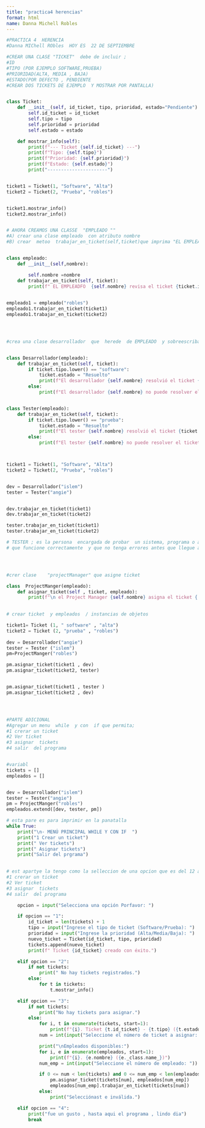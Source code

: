---
title: "practica4 herencias"
format: html
name: Danna Michell Robles
---

```{python}
#PRACTICA 4  HERENCIA
#Danna MIChell RObles  HOY ES  22 DE SEPTIEMBRE 

#CREAR UNA CLASE "TICKET"  debe de incluir ; 
#ID
#TIPO (POR EJEMPLO SOFTWARE,PRUEBA)
#PRIORIDAD(ALTA, MEDIA , BAJA)
#ESTADO(POR DEFECTO , PENDIENTE
#CREAR DOS TICKETS DE EJEMPLO  Y MOSTRAR POR PANTALLA)


class Ticket:
    def __init__(self, id_ticket, tipo, prioridad, estado="Pendiente"):
        self.id_ticket = id_ticket
        self.tipo = tipo
        self.prioridad = prioridad
        self.estado = estado

    def mostrar_info(self):
        print(f"--- Ticket {self.id_ticket} ---")
        print(f"Tipo: {self.tipo}")
        print(f"Prioridad: {self.prioridad}")
        print(f"Estado: {self.estado}")
        print("----------------------")


ticket1 = Ticket(1, "Software", "Alta")
ticket2 = Ticket(2, "Prueba", "robles")


ticket1.mostrar_info()
ticket2.mostrar_info()


# AHORA CREAMOS UNA CLASSE  "EMPLEADO ""
#A) crear una clase empleado  con atributo nombre 
#B) crear  metoo  trabajar_en_ticket(self,ticket)que imprima "EL EMPLEADO  <NOMBRE>  REVISA EL TICKET <ID>"


class empleado:
    def __init__(self,nombre):

        self.nombre =nombre
    def trabajar_en_ticket(self, ticket):
        print(f" EL EMPLEADFO  {self.nombre} revisa el ticket {ticket.id_ticket}")

    
empleado1 = empleado("robles")
empleado1.trabajar_en_ticket(ticket1)
empleado1.trabajar_en_ticket(ticket2)




#crea una clase desarrollador  que  herede  de EMPLEADO  y sobreescriba el metodo trabajar en ticket 


class Desarrollador(empleado):
    def trabajar_en_ticket(self, ticket):
        if ticket.tipo.lower() == "software":
            ticket.estado = "Resuelto"
            print(f"El desarrollador {self.nombre} resolvió el ticket {ticket.id_ticket} de tipo {ticket.tipo}.")
        else:
            print(f"El desarrollador {self.nombre} no puede resolver el ticket {ticket.id_ticket} (tipo {ticket.tipo}).")


class Tester(empleado):
    def trabajar_en_ticket(self, ticket):
        if ticket.tipo.lower() == "prueba":
            ticket.estado = "Resuelto"
            print(f"El tester {self.nombre} resolvió el ticket {ticket.id_ticket} de tipo {ticket.tipo}.")
        else:
            print(f"El tester {self.nombre} no puede resolver el ticket {ticket.id_ticket} (tipo {ticket.tipo}).")



ticket1 = Ticket(1, "Software", "Alta")
ticket2 = Ticket(2, "Prueba", "robles")


dev = Desarrollador("islem")
tester = Tester("angie")


dev.trabajar_en_ticket(ticket1)   
dev.trabajar_en_ticket(ticket2)  

tester.trabajar_en_ticket(ticket1) 
tester.trabajar_en_ticket(ticket2) 

# TESTER ; es la persona  encargada de probar  un sistema, programa o aplicacion  para verificar
# que funcione correctamente  y que no tenga errores antes que llegue al usuario final 




#crer clase    "projectManager" que asigne ticket

class  ProjectManger(empleado):
    def asignar_ticket(self , ticket, empleado):
        print(f"\n el Project Manager {self.nombre} asigna el ticket { ticket.id_ticket} a { empleado.nombre}")
   

# crear ticket  y empleados  / instancias de objetos 

ticket1= Ticket (1, " software" , "alta")
ticket2 = Ticket (2, "prueba" , "robles")
                
dev = Desarrollador("angie")
tester = Tester ("islem")
pm=ProjectManger("robles")

pm.asignar_ticket(ticket1 , dev)
pm.asignar_ticket(ticket2, tester)


pm.asignar_ticket(ticket1 , tester )
pm.asignar_ticket(ticket2 , dev)




#PARTE ADICIONAL
#Agregar un menu  while  y con  if que permita;
#1 crerar un ticket 
#2 Ver ticket
#3 asignar  tickets 
#4 salir  del programa 


#variabl
tickets = []  
empleados = [] 


dev = Desarrollador("islem")
tester = Tester("angie")
pm = ProjectManger("robles")
empleados.extend([dev, tester, pm])

# esta pare es para imprimir en la panatalla 
while True:
    print("\n- MENÚ PRINCIPAL WHILE Y CON IF  ")
    print("1 Crear un ticket")
    print(" Ver tickets")
    print(" Asignar tickets")
    print("Salir del prgrama")

    
# est apartye la tengo como la selleccion de una opcion que es del 12 al 4
#1 crerar un ticket 
#2 Ver ticket
#3 asignar  tickets 
#4 salir  del programa 

    opcion = input("Selecciona una opción Porfavor: ")

    if opcion == "1":
        id_ticket = len(tickets) + 1
        tipo = input("Ingrese el tipo de ticket (Software/Prueba): ")
        prioridad = input("Ingrese la prioridad (Alta/Media/Baja): ")
        nuevo_ticket = Ticket(id_ticket, tipo, prioridad)
        tickets.append(nuevo_ticket)
        print(f" Ticket {id_ticket} creado con éxito.")

    elif opcion == "2":
        if not tickets:
            print(" No hay tickets registrados.")
        else:
            for t in tickets:
                t.mostrar_info()

    elif opcion == "3":
        if not tickets:
            print("No hay tickets para asignar.")
        else:
            for i, t in enumerate(tickets, start=1):
                print(f"{i}. Ticket {t.id_ticket} - {t.tipo} ({t.estado})")
            num = int(input("Seleccione el número de ticket a asignar: ")) - 1

            print("\nEmpleados disponibles:")
            for i, e in enumerate(empleados, start=1):
                print(f"{i}. {e.nombre} ({e._class.name_})")
            num_emp = int(input("Seleccione el número de empleado: ")) - 1

            if 0 <= num < len(tickets) and 0 <= num_emp < len(empleados):
                pm.asignar_ticket(tickets[num], empleados[num_emp])
                empleados[num_emp].trabajar_en_ticket(tickets[num])
            else:
                print("Selecciónast e inválida.")

    elif opcion == "4":
        print("fue un gusto , hasta aqui el programa , lindo dia")
        break
````